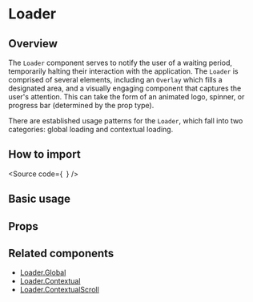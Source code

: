 

<Meta of={Stories} />

# Loader

## Overview

The `Loader` component serves to notify the user of a waiting period, temporarily halting their interaction with the application.
The `Loader` is comprised of several elements, including an `Overlay` which fills a designated area, and a visually engaging component that captures the user's attention.
This can take the form of an animated logo, spinner, or progress bar (determined by the prop type).

There are established usage patterns for the `Loader`, which fall into two categories: global loading and contextual loading.

## How to import

<Source
  code={`
`}
/>

## Basic usage

<Canvas of={Stories.Base} />

## Props

<ArgTypes of={Stories} />

## Related components

- [Loader.Global](?path=/story/components-core-feedback-loader-globalloader--docs)
- [Loader.Contextual](?path=/docs/components-core-feedback-loader-contextualloader--docs)
- [Loader.ContextualScroll](?path=/docs/components-core-feedback-loader-contextualscrollloader--docs)
